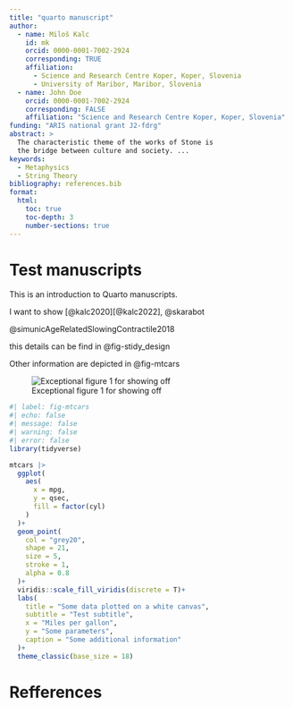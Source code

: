 ```yaml
---
title: "quarto manuscript"
author: 
  - name: Miloš Kalc
    id: mk
    orcid: 0000-0001-7002-2924
    corresponding: TRUE
    affiliation: 
      - Science and Research Centre Koper, Koper, Slovenia
      - University of Maribor, Maribor, Slovenia
  - name: John Doe
    orcid: 0000-0001-7002-2924
    corresponding: FALSE
    affiliation: "Science and Research Centre Koper, Koper, Slovenia"
funding: "ARIS national grant J2-fdrg"
abstract: > 
  The characteristic theme of the works of Stone is 
  the bridge between culture and society. ...
keywords:
  - Metaphysics
  - String Theory
bibliography: references.bib
format:
  html:
    toc: true
    toc-depth: 3
    number-sections: true
---
```


# Test manuscripts

This is an introduction to Quarto manuscripts.

I want to show [@kalc2020][@kalc2022], @skarabot

@simunicAgeRelatedSlowingContractile2018

this details can be find in @fig-stidy_design

Other information are depicted in @fig-mtcars

![Exceptional figure 1 for showing off](images/Figure_1.png){#fig-stidy_design fig-align="center"}

```r
#| label: fig-mtcars
#| echo: false
#| message: false
#| warning: false
#| error: false
library(tidyverse)

mtcars |> 
  ggplot(
    aes(
      x = mpg,
      y = qsec,
      fill = factor(cyl)
    )
  )+
  geom_point(
    col = "grey20",
    shape = 21,
    size = 5,
    stroke = 1,
    alpha = 0.8
  )+
  viridis::scale_fill_viridis(discrete = T)+
  labs(
    title = "Some data plotted on a white canvas",
    subtitle = "Test subtitle",
    x = "Miles per gallon",
    y = "Some parameters",
    caption = "Some additional information"
  )+
  theme_classic(base_size = 18)

```

# Refferences
